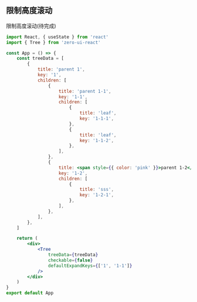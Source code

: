 ## 限制高度滚动

限制高度滚动(待完成)

```jsx
import React, { useState } from 'react'
import { Tree } from 'zero-ui-react'

const App = () => {
    const treeData = [
        {
            title: 'parent 1',
            key: '1',
            children: [
                {
                    title: 'parent 1-1',
                    key: '1-1',
                    children: [
                        {
                            title: 'leaf',
                            key: '1-1-1',
                        },
                        {
                            title: 'leaf',
                            key: '1-1-2',
                        },
                    ],
                },
                {
                    title: <span style={{ color: 'pink' }}>parent 1-2</span>,
                    key: '1-2',
                    children: [
                        {
                            title: 'sss',
                            key: '1-2-1',
                        },
                    ],
                },
            ],
        },
    ]

    return (
        <div>
            <Tree
                treeData={treeData}
                checkable={false}
                defaultExpandKeys={['1', '1-1']}
            />
        </div>
    )
}
export default App
```
